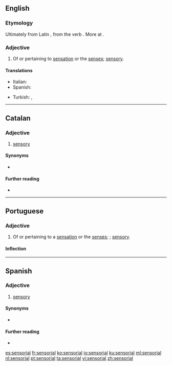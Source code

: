 ==English==

===Etymology===
{{rfe|lang=en}}
Ultimately from Latin {{m|la|sensus}}, from the verb {{m|la|sentiō}}. More at {{l|en|sense}}.

===Adjective===
{{en-adj}}

# Of or pertaining to [[sensation]] or the [[sense]]s; [[sensory]].

====Translations====
{{trans-top|sensory}}
* Italian: {{t+|it|sensoriale}}
* Spanish: {{t+|es|sensorial}}
{{trans-mid}}
* Turkish: {{t+|tr|duyusal}}, {{t+|tr|duyumsal}}
{{trans-bottom}}

----

==Catalan==

===Adjective===
{{ca-adj|mf}}

# [[sensory]]

====Synonyms====
* {{l|ca|sensori}}

====Further reading====
* {{R:IEC2}}

----

==Portuguese==

===Adjective===
{{pt-adj|sensoria|l}}

# Of or pertaining to a [[sensation]] or the [[sense]]s; {{l|en|sensorial}}; [[sensory]].

====Inflection====
{{pt-adj-infl|sensoria|l}}

----

==Spanish==

===Adjective===
{{es-adj|pl=sensoriales}}

# [[sensory]]

====Synonyms====
* {{l|es|sensorio}}

====Further reading====
* {{R:DRAE 2001}}

[[es:sensorial]]
[[fr:sensorial]]
[[ko:sensorial]]
[[io:sensorial]]
[[ku:sensorial]]
[[ml:sensorial]]
[[nl:sensorial]]
[[pt:sensorial]]
[[ta:sensorial]]
[[vi:sensorial]]
[[zh:sensorial]]
